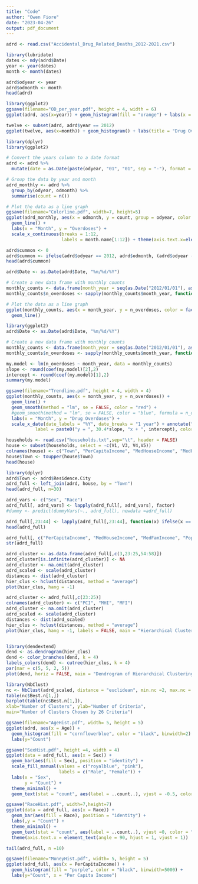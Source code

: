 ```yaml
---
title: "Code"
author: "Owen Fiore"
date: "2023-04-26"
output: pdf_document
---
```

```r
adrd <- read.csv("Accidental_Drug_Related_Deaths_2012-2021.csv")
```

```r
library(lubridate)
dates <- mdy(adrd$Date)
year <- year(dates)
month <- month(dates)

adrd$odyear <- year
adrd$odmonth <- month
head(adrd)
```



```r
library(ggplot2)
ggsave(filename="OD_per_year.pdf", height = 4, width = 6)
ggplot(adrd, aes(x=year)) + geom_histogram(fill = "orange") + labs(x = "Year", y = "Drug Overdoses")
```

```r
twelve <- subset(adrd, adrd$year == 2012)
ggplot(twelve, aes(x=month)) + geom_histogram() + labs(title = "Drug Overdoses in CT", x = "Month", y = "Drug Overdoses")
```

```r
library(dplyr)
library(ggplot2)

# Convert the years column to a date format
adrd <- adrd %>%
  mutate(date = as.Date(paste(odyear, "01", "01", sep = "-"), format = "%Y-%m-%d"))

# Group the data by year and month
adrd_monthly <- adrd %>%
  group_by(odyear, odmonth) %>%
  summarise(count = n())

# Plot the data as a line graph
ggsave(filename="Colorline.pdf", width=7, height=5)
ggplot(adrd_monthly, aes(x = odmonth, y = count, group = odyear, color = factor(odyear))) +
  geom_line() +
  labs(x = "Month", y = "Overdoses") +
  scale_x_continuous(breaks = 1:12, 
                     labels = month.name[1:12]) + theme(axis.text.x=element_text(angle=45))
```
```r
adrd$cummon <- 0
adrd$cummon <- ifelse(adrd$odyear == 2012, adrd$odmonth, (adrd$odyear - 2012) * 12 + adrd$odmonth)
head(adrd$cummon)
```

```r
adrd$Date <- as.Date(adrd$Date, "%m/%d/%Y")

# Create a new data frame with monthly counts
monthly_counts <- data.frame(month_year = seq(as.Date("2012/01/01"), as.Date("2021/12/01"), by = "month"))
monthly_counts$n_overdoses <- sapply(monthly_counts$month_year, function(x) sum(adrd$Date >= x & adrd$Date < x + months(1)))

# Plot the data as a line graph
ggplot(monthly_counts, aes(x = month_year, y = n_overdoses, color = factor(year(month_year)))) +
  geom_line()
```
```r
library(ggplot2)
adrd$Date <- as.Date(adrd$Date, "%m/%d/%Y")

# Create a new data frame with monthly counts
monthly_counts <- data.frame(month_year = seq(as.Date("2012/01/01"), as.Date("2021/12/01"), by = "month"))
monthly_counts$n_overdoses <- sapply(monthly_counts$month_year, function(x) sum(adrd$Date >= x & adrd$Date < x + months(1)))
```

```r
my.model <- lm(n_overdoses ~ month_year, data = monthly_counts)
slope <- round(coef(my.model)[2],2)
intercept <- round(coef(my.model)[1],2)
summary(my.model)
```


```r
ggsave(filename="Trendline.pdf", height = 4, width = 4)
ggplot(monthly_counts, aes(x = month_year, y = n_overdoses)) +
  geom_line() +
  geom_smooth(method = "lm", se = FALSE, color = "red") +
  #geom_smooth(method = "lm", se = FALSE, color = "blue", formula = n_overdoses ~ poly(month_year, 2, raw=TRUE)) +
  labs(x = "Month", y = "Drug Overdoses") +
  scale_x_date(date_labels = "%Y", date_breaks = "1 year") + annotate("text", x = as.Date("2012-01-01"), y = max(monthly_counts$n_overdoses),
           label = paste0("y = ", 30.4*slope, "x + ", intercept), color = "red", hjust = 0, vjust = 1)
```




```r
households <- read.csv("households.txt",sep="\t", header = FALSE)
house <- subset(households, select = -c(V1, V3, V4,V5))
colnames(house) <- c("Town", "PerCapitaIncome", "MedHouseIncome", "MedFamIncome","Population", "NumHouse")
house$Town <- toupper(house$Town)
head(house)
```


```r
library(dplyr)
adrd$Town <- adrd$Residence.City
adrd_full <- left_join(adrd, house, by = "Town")
head(adrd_full, n=30)
```
```r
adrd_vars <- c("Sex", "Race")
adrd_full[, adrd_vars] <- lapply(adrd_full[, adrd_vars], factor)
#dummy <- predict(dummyVars(~., adrd_full), newdata =adrd_full)
```
```r
adrd_full[,23:44] <- lapply(adrd_full[,23:44], function(x) ifelse(x == "Y", 1, 0))
head(adrd_full)
```

```r
adrd_full[, c("PerCapitaIncome", "MedHouseIncome", "MedFamIncome", "Population", "NumHouse")] <- lapply(adrd_full[, c("PerCapitaIncome", "MedHouseIncome", "MedFamIncome", "Population", "NumHouse")], function(x) as.numeric(gsub("[(),$]", "", x)))
str(adrd_full)
```


```r
adrd_cluster <- as.data.frame(adrd_full[,c(3,23:25,54:58)])
adrd_cluster[is.infinite(adrd_cluster)] <- NA
adrd_cluster <- na.omit(adrd_cluster)
adrd_scaled <- scale(adrd_cluster)
distances <- dist(adrd_cluster)
hier_clus <- hclust(distances, method = "average")
plot(hier_clus, hang = -1)
```
```r
adrd_cluster <- adrd_full[,c(23:25)]
colnames(adrd_cluster) <- c("PCI", "MHI", "MFI")
adrd_cluster <- na.omit(adrd_cluster)
adrd_scaled <- scale(adrd_cluster)
distances <- dist(adrd_scaled)
hier_clus <- hclust(distances, method = "average")
plot(hier_clus, hang = -1, labels = FALSE, main = "Hierarchical Clustering", sub = NULL, ylab = "Distance", xlab = NULL, cex = 0.8, height = 50)
```
```r

```


```r
library(dendextend)
dend <- as.dendrogram(hier_clus)
dend <- color_branches(dend, k = 4)
labels_colors(dend) <- cutree(hier_clus, k = 4)
par(mar = c(5, 5, 2, 5))
plot(dend, horiz = FALSE, main = "Dendrogram of Hierarchical Clustering", cex=0.8)
```


```r
library(NbClust)
nc <- NbClust(adrd_scaled, distance = "euclidean", min.nc =2, max.nc = 15, method = "average")
table(nc$Best.n[1,])
barplot(table(nc$Best.n[1,]),
xlab="Number of Clusters", ylab="Number of Criteria",
main="Number of Clusters Chosen by 26 Criteria")

```
```r
ggsave(filename="AgeHist.pdf", width= 5, height = 5)
ggplot(adrd, aes(x = Age)) +
  geom_histogram(fill = "cornflowerblue", color = "black", binwidth=2) + 
  labs(y="Count")
```

```r
ggsave("SexHist.pdf", height =4, width = 4)
ggplot(data = adrd_full, aes(x = Sex)) +
  geom_bar(aes(fill = Sex), position = "identity") +
  scale_fill_manual(values = c("royalblue", "pink"),
                    labels = c("Male", "Female")) +
  labs(x = "Sex",
       y = "Count") +
  theme_minimal() +
  geom_text(stat = "count", aes(label = ..count..), vjust = -0.5, color = "black", size = 4)
```

```r
ggsave("RaceHist.pdf", width=7,height=7)
ggplot(data = adrd_full, aes(x = Race)) +
  geom_bar(aes(fill = Race), position = "identity") +
  labs(,y = "Count") +
  theme_minimal() +
  geom_text(stat = "count", aes(label = ..count..), vjust =0, color = "black", size = 4) +
  theme(axis.text.x = element_text(angle = 90, hjust = 1, vjust = 1))
```
```r
tail(adrd_full, n =10)
```
```r
ggsave(filename="MoneyHist.pdf", width= 5, height = 5)
ggplot(adrd_full, aes(x = PerCapitaIncome)) +
  geom_histogram(fill = "purple", color = "black", binwidth=5000) + 
  labs(y="Count", x = "Per Capita Income")
```

